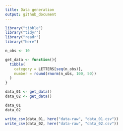 ```yaml
---
title: Data generation
output: github_document
---
```


```r
library("tibble")
library("tidyr")
library("readr")
library("here")
```

```r
n_obs <- 10

get_data <- function(){
  tibble(
    category = LETTERS[seq(n_obs)],
    number = round(rnorm(n_obs, 100, 50))
  )  
}
```

```r
data_01 <- get_data()
data_02 <- get_data()
```

```r
data_01
data_02
```

```r
write_csv(data_01, here("data-raw", "data_01.csv"))
write_csv(data_02, here("data-raw", "data_02.csv"))
```